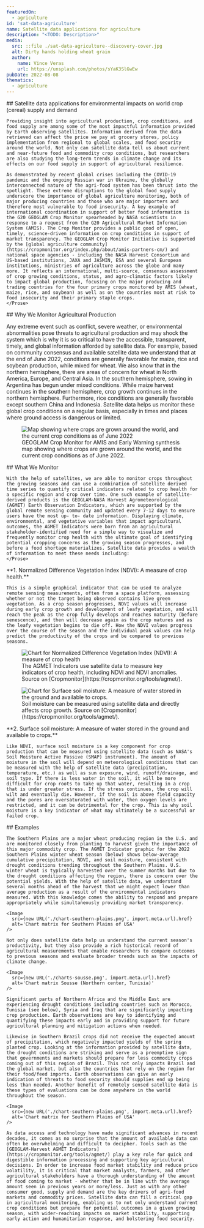 ```yaml
---
featuredOn:
  - agriculture
id: 'sat-data-agriculture'
name: Satellite data applications for agriculture
description: "<TODO: Description>"
media:
  src: ::file ./sat-data-agriculture--discovery-cover.jpg
  alt: Dirty hands holding wheat grain
  author:
    name: Vince Veras
    url: https://unsplash.com/photos/sYaK3SlGwEw
pubDate: 2022-08-08
thematics:
  - agriculture
---
```


<Block>
  <Prose>
    ## Satellite data applications for environmental impacts on world crop (cereal) supply and demand
    
    Providing insight into agricultural production, crop conditions, and food supply are among some of the most impactful information provided by Earth observing satellites. Information derived from the data retrieved can affect the price we pay at grocery stores, policy implementation from regional to global scales, and food security around the world. Not only can satellite data tell us about current and near-future food and commodity crop conditions, but researchers are also studying the long-term trends in climate change and its effects on our food supply in support of agricultural resilience.

    As demonstrated by recent global crises including the COVID-19 pandemic and the ongoing Russian war in Ukraine, the globally interconnected nature of the agri-food system has been thrust into the spotlight. These extreme disruptions to the global food supply underscore the importance of global agriculture monitoring, both of major producing countries and those who are major importers and therefore most vulnerable to food insecurity. A key example of international coordination in support of better food information is the G20 GEOGLAM Crop Monitor spearheaded by NASA scientists in response to a request from the G20 Agricultural Market Information System (AMIS). The Crop Monitor provides a public good of open, timely, science-driven information on crop conditions in support of market transparency. The GEOGLAM Crop Monitor Initiative is supported by the [global agriculture community](https://cropmonitor.org/index.php/about/amis-partners-cm/) and national space agencies - including the NASA Harvest Consortium and US-based institutions, JAXA and JASMIN, ESA and several European institutions, ministries of agriculture across the globe and many more. It reflects an international, multi-source, consensus assessment of crop growing conditions, status, and agro-climatic factors likely to impact global production, focusing on the major producing and trading countries for the four primary crops monitored by AMIS (wheat, maize, rice, and soybean) as well as on the countries most at risk to food insecurity and their primary staple crops. 
    </Prose>
</Block>

<Block>
  <Prose>
  ## Why We Monitor Agricultural Production

  Any extreme event such as conflict, severe weather, or environmental abnormalities pose threats to agricultural production and may shock the system which is why it is so critical to have the accessible, transparent, timely, and global information afforded by satellite data. For example, based on community consensus and available satellite data we understand that at the end of June 2022, conditions are generally favorable for maize, rice and soybean production, while mixed for wheat. We also know that in the northern hemisphere, there are areas of concern for wheat in North America, Europe, and Central Asia. In the southern hemisphere, sowing in Argentina has begun under mixed conditions. While maize harvest continues in the southern hemisphere, crop growth continues in the northern hemisphere. Furthermore, rice conditions are generally favorable except southern China and Indonesia. Satellite data helps us monitor these global crop conditions on a regular basis, especially in times and places where ground access is dangerous or limited.
  </Prose>
  <Figure>
    <Image
      src={new URL('./crops-around-world.jpg', import.meta.url).href}
      alt='Map showing where crops are grown around the world, and the current crop conditions as of June 2022'
    />
    <Caption attrAuthor='GEOGLAM Crop Monitor' attrUrl='https://cropmonitor.org/'>
      GEOGLAM Crop Monitor for AMIS and Early Warning synthesis map showing where crops are grown around the world, and the current crop conditions as of June 2022.
    </Caption>
  </Figure>
</Block>

<Block>
  <Prose>
    ## What We Monitor 

    With the help of satellites, we are able to monitor crops throughout the growing seasons and can use a combination of satellite derived time series to quantify critical indicators related to crop health for a specific region and crop over time. One such example of satellite-derived products is the GEOGLAM-NASA Harvest Agrometeorological (AGMET) Earth Observation Indicators, which are supported by the global remote sensing community and updated every 7-12 days to ensure users have the most up- to- date information. Displaying climate, environmental, and vegetative variables that impact agricultural outcomes, the AGMET Indicators were born from an agricultural stakeholder-identified need for a simple way to visualize and frequently monitor crop health with the ultimate goal of identifying potential cropping concerns as the growing season progresses, and before a food shortage materializes. Satellite data provides a wealth of information to meet these needs including:
    </Prose>
</Block>

<Block>
  <Prose>
    **1. Normalized Difference Vegetation Index (NDVI): A measure of crop health.**

    This is a simple graphical indicator that can be used to analyze remote sensing measurements, often from a space platform, assessing whether or not the target being observed contains live green vegetation. As a crop season progresses, NDVI values will increase during early crop growth and development of leafy vegetation, and will reach the peak as the crop fully develops and reaches maturity (before senescence), and then will decrease again as the crop matures and as the leafy vegetation begins to die off. How the NDVI values progress over the course of the season and the individual peak values can help predict the productivity of the crops and be compared to previous seasons. 
  </Prose>
  <Figure>
    <Image
      src={new URL('./chart-crop-health.jpg', import.meta.url).href}
      alt='Chart for Normalized Difference Vegetation Index (NDVI): A measure of crop health'
    />
    <Caption>
      The AGMET Indicators use satellite data to measure key indicators of crop health, including NDVI and NDVI anomalies. Source on [Cropmonitor](https://cropmonitor.org/tools/agmet/).
    </Caption>
  </Figure>
</Block>

<Block>
  <Figure>
    <Image
      src={new URL('./chart-soil-moisture.jpg', import.meta.url).href}
      alt='Chart for Surface soil moisture: A measure of water stored in the ground and available to crops.'
    />
    <Caption>
      Soil moisture can be measured using satellite data and directly affects crop growth. Source on [Cropmonitor](https://cropmonitor.org/tools/agmet/).
    </Caption>
  </Figure>
  <Prose>
    **2. Surface soil moisture: A measure of water stored in the ground and available to crops.**

    Like NDVI, surface soil moisture is a key component for crop production that can be measured using satellite data (such as NASA's Soil Moisture Active Passive (SMAP) instrument). The amount of moisture in the soil will depend on meteorological conditions that can be measured with the help of satellite data (precipitation, temperature, etc.) as well as sun exposure, wind, runoff/drainage, and soil type. If there is less water in the soil, it will be more difficult for crop roots to take up that water, resulting in a crop that is under greater stress. If the stress continues, the crop will wilt and eventually die. However, if the soil is above field capacity and the pores are oversaturated with water, then oxygen levels are restricted, and it can be detrimental for the crop. This is why soil moisture is a key indicator of what may ultimately be a successful or failed crop.
  </Prose>
</Block>

<Block>
  <Prose>
    ## Examples

    The Southern Plains are a major wheat producing region in the U.S. and are monitored closely from planting to harvest given the importance of this major commodity crop. The AGMET Indicator graphic for the 2022 Southern Plains winter wheat season (below) shows below-average cumulative precipitation, NDVI, and soil moisture, consistent with drought conditions trending throughout the Southern Plains. U.S. winter wheat is typically harvested over the summer months but due to the drought conditions affecting the region, there is concern over the potential yields. With the help of satellite data, we understand several months ahead of the harvest that we might expect lower than average production as a result of the environmental indicators measured. With this knowledge comes the ability to respond and prepare appropriately while simultaneously providing market transparency.

    <Image
      src={new URL('./chart-southern-plains.png', import.meta.url).href}
      alt='Chart matrix for Southern Plains of USA'
    />

    Not only does satellite data help us understand the current season's productivity, but they also provide a rich historical record of agricultural measurements that enable researchers to compare outcomes to previous seasons and evaluate broader trends such as the impacts of climate change.

    <Image
      src={new URL('./charts-sousse.png', import.meta.url).href}
      alt='Chart matrix Sousse (Northern center, Tunisia)'
    />

    Significant parts of Northern Africa and the Middle East are experiencing drought conditions including countries such as Morocco, Tunisia (see below), Syria and Iraq that are significantly impacting crop production. Earth observations are key to identifying and quantifying these impacts early and in providing support for future agricultural planning and mitigation actions when needed.  

    Likewise in Southern Brazil crops did not receive the expected amount of precipitation, which negatively impacted yields of the spring planted crop. Looking at the information provided by satellite data, the drought conditions are striking and serve as a preemptive sign that governments and markets should prepare for less commodity crops coming out of this region of Brazil. This not only impacts Brazil and the global market, but also the countries that rely on the region for their food/feed imports. Earth observations can give an early indication of threats to food security should supplies end up being less than needed. Another benefit of remotely sensed satellite data is these types of evaluations can be done anywhere in the world throughout the season.

    <Image
      src={new URL('./chart-southern-plains.png', import.meta.url).href}
      alt='Chart matrix for Southern Plains of USA'
    />

    As data access and technology have made significant advances in recent decades, it comes as no surprise that the amount of available data can often be overwhelming and difficult to decipher. Tools such as the [GEOGLAM-Harvest AGMET Indicators](https://cropmonitor.org/tools/agmet/) play a key role for quick and digestible information processing and supporting key agricultural decisions. In order to increase food market stability and reduce price volatility, it is critical that market analysts, farmers, and other agricultural stakeholders have a thorough understanding of the amount of food coming to market - whether that be in line with the average amount seen in previous years or more/less. Just as with any other consumer good, supply and demand are the key drivers of agri-food markets and commodity prices. Satellite data can fill a critical gap in agricultural monitoring, enabling us to not only understand current crop conditions but prepare for potential outcomes in a given growing season, with wider-reaching impacts on market stability, supporting early action and humanitarian response, and bolstering food security.
  </Prose>
</Block>
